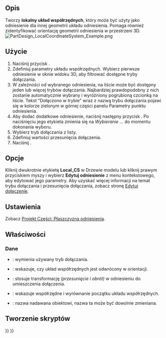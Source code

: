<languages/>

{{Docnav/pl
|[[PartDesign_Point/pl|Utwórz punkt odniesienia]]
|[[PartDesign_Pad/pl|Wyciągnij]]
|[[PartDesign_Workbench/pl|środowisko pracy Projekt Części]]
|IconL=PartDesign_Point.svg
|IconR=PartDesign_Pad.svg
|IconC=Workbench_PartDesign.svg
}}

{{GuiCommand/pl
|Name=PartDesign CoordinateSystem
|Name/pl=Projekt Części: Utwórz lokalny układ współrzędnych.
|MenuLocation=Projekt Części → Utwórz lokalny układ współrzędnych
|Workbenches=[[PartDesign_Workbench/pl|Projekt Części]]
|Version=0.18
|SeeAlso=[[PartDesign_Point/pl|Punkt odniesienia]], [[PartDesign_Line/pl|Linia odniesienia]], [[PartDesign_Plane/pl|Płaszczyzna odniesienia]]
}}

<span id="Description"></span>
==Opis==

Tworzy '''lokalny układ współrzędnych''', który może być użyty jako odniesienie dla innej geometrii układu odniesienia. Pomaga również zidentyfikować orientację geometrii odniesienia w przestrzeni 3D.
[[File:PartDesign_LocalCoordinateSystem_Example.png|none]]
{{Caption|Lokalny układ współrzędnych pochodzący z punktu położenia odniesienia płaszczyzny.}}

<span id="Usage"></span>
==Użycie==

# Naciśnij przycisk {{Button|[[File:PartDesign_CoordinateSystem.svg|16px]] '''Utwórz lokalny układ współrzędnych'''}}.
# Zdefiniuj parametry układu współrzędnych. Wybierz pierwsze odniesienie w oknie widoku 3D, aby filtrować dostępne tryby dołączania.
# W zależności od wybranego odniesienia, na liście może być dostępny jeden lub więcej trybów dołączania. Najbardziej prawdopodobny z nich zostanie automatycznie wybrany i wyróżniony pogrubioną czcionką na liście. Tekst "Dołączono w trybie" wraz z nazwą trybu dołączania pojawi się w kolorze zielonym w górnej części panelu Parametry punktu odniesienia.
# Aby dodać dodatkowe odniesienie, naciśnij następny przycisk {{Button|Odniesienie}}. Po naciśnięciu jego etykieta zmienia się na ''Wybieranie ...'' do momentu dokonania wyboru.
# Wybierz tryb dołączania z listy.
# Zdefiniuj wartości przesunięcia dołączenia.
# Naciśnij {{Button|OK}}.

<span id="Options"></span>
==Opcje==

Kliknij dwukrotnie etykietę '''Local_CS''' w Drzewie modelu lub kliknij prawym przyciskiem myszy i wybierz '''Edytuj odniesienie''' z menu kontekstowego, aby edytować jego parametry. Aby uzyskać więcej informacji na temat trybu dołączania i przesunięcia dołączania, zobacz stronę [[Part_EditAttachment/pl|Edytuj dołączenie]].

<span id="Preferences"></span>
==Ustawienia==

Zobacz [[PartDesign_Plane/pl#Właściwości|Projekt Części: Płaszczyzna odniesienia]].

<span id="Properties"></span>
==Właściwości==

<span id="Data"></span>
===Dane===

* {{PropertyData|Tryb mapowania}}: wymienia używany tryb dołączania.
* {{PropertyData|Odwrócenie dołączenia}}: wskazuje, czy układ współrzędnych jest odwrócony w orientacji.
* {{PropertyData|Odsunięcie dołaczenia}}: stosuje transformację ''(przesunięcie i obrót)'' w odniesieniu do umieszczenia dołączenia.
* {{PropertyData|Umiejscowienie}}: wskazuje współrzędne i wyrównanie początku układu współrzędnych.
* {{PropertyData|Etykieta}}: nazwa nadawana obiektowi, nazwa ta może być dowolnie zmieniana.

<span id="Scripting"></span>
==Tworzenie skryptów==

{{Code|code=
lcs = App.activeDocument().addObject( 'PartDesign::CoordinateSystem', 'LCS' )
}}


{{Docnav/pl
|[[PartDesign_Point/pl|Utwórz punkt odniesienia]]
|[[PartDesign_Pad/pl|Wyciągnij]]
|[[PartDesign_Workbench/pl|środowisko pracy Projekt Części]]
|IconL=PartDesign_Point.svg
|IconR=PartDesign_Pad.svg
|IconC=Workbench_PartDesign.svg
}}

{{PartDesign Tools navi{{#translation:}}}}
{{Userdocnavi{{#translation:}}}}